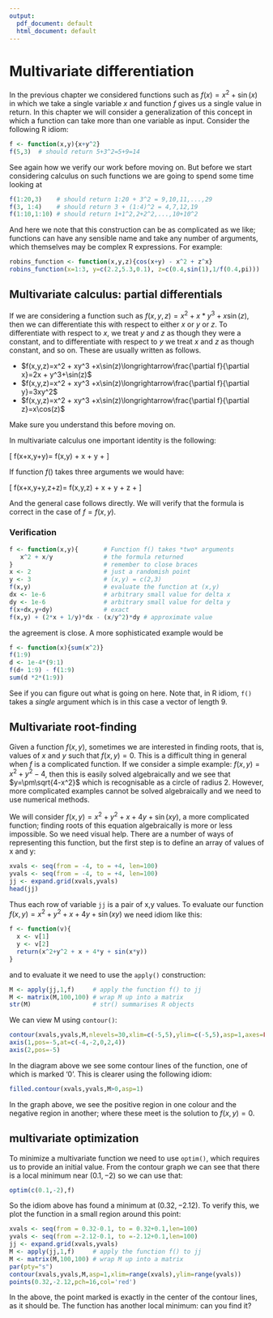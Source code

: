 ```yaml
---
output:
  pdf_document: default
  html_document: default
---
```

# Multivariate differentiation {#multivariate_differentiation}

In the previous chapter we considered functions such as
$f(x)=x^2+\sin(x)$ in which we take a single variable $x$ and function
$f$ gives us a single value in return.  In this chapter we will
consider a generalization of this concept in which a function can take
more than one variable as input.  Consider the following R idiom:


```r
f <- function(x,y){x+y^2}
f(5,3)  # should return 5+3^2=5+9=14
```

See again how we verify our work before moving on.  But before we
start considering calculus on such functions we are going to spend
some time looking at

```r
f(1:20,3)    # should return 1:20 + 3^2 = 9,10,11,...,29
f(3, 1:4)    # should return 3 + (1:4)^2 = 4,7,12,19
f(1:10,1:10) # should return 1+1^2,2+2^2,...,10+10^2
```

And here we note that this construction can be as complicated as we
like; functions can have any sensible name and take any number of
arguments, which themselves may be complex R expressions.  For
example:

```r
robins_function <- function(x,y,z){cos(x+y) - x^2 + z^x}
robins_function(x=1:3, y=c(2.2,5.3,0.1), z=c(0.4,sin(1),1/f(0.4,pi)))
```

## Multivariate calculus: partial differentials

If we are considering a function such as $f(x,y,z)=x^2 + x*y^3
+x\sin(z)$, then we can differentiate this with respect to either $x$
or $y$ or $z$.  To differentiate with respect to $x$, we treat $y$ and
$z$ as though they were a constant, and to differentiate with respect
to $y$ we treat $x$ and $z$ as though constant, and so on.  These are
usually written as follows.

* $f(x,y,z)=x^2 + xy^3
+x\sin(z)\longrightarrow\frac{\partial f}{\partial x}=2x + y^3+\sin(z)$
* $f(x,y,z)=x^2 + xy^3
+x\sin(z)\longrightarrow\frac{\partial f}{\partial y}=3xy^2$
* $f(x,y,z)=x^2 + xy^3
+x\sin(z)\longrightarrow\frac{\partial f}{\partial z}=x\cos(z)$

Make sure you understand this before moving on.

In multivariate calculus one important identity is the following:

\[
f\left(x+\delta x,y+\delta y\right)=
f\left(x,y\right)
+ \delta x\frac{\partial f}{\partial x}
+ \delta y\frac{\partial f}{\partial y}
+\mbox{small correction}
\]

If function $f()$ takes three arguments we would have:


\[
f\left(x+\delta x,y+\delta y,z+\delta z\right)=
f\left(x,y,z\right)
+ \delta x\frac{\partial f}{\partial x}
+ \delta y\frac{\partial f}{\partial y}
+ \delta z\frac{\partial f}{\partial z}
+\mbox{small correction}
\]

And the general case follows directly.  We will verify that the
formula is correct in the case of $f=f(x,y)$.

\newpage

### Verification

```r
f <- function(x,y){       # Function f() takes *two* arguments
   x^2 + x/y              # the formula returned
}                         # remember to close braces
x <- 2                    # just a randomish point
y <- 3                    # (x,y) = c(2,3)
f(x,y)                    # evaluate the function at (x,y)
dx <- 1e-6                # arbitrary small value for delta x
dy <- 1e-6                # arbitrary small value for delta y
f(x+dx,y+dy)              # exact 
f(x,y) + (2*x + 1/y)*dx - (x/y^2)*dy # approximate value
```

the agreement is close.  A more sophisticated example would be

```r
f <- function(x){sum(x^2)}
f(1:9)
d <- 1e-4*(9:1)
f(d+ 1:9) - f(1:9)
sum(d *2*(1:9))
```

See if you can figure out what is going on here.  Note that, in R
idiom, `f()` takes a *single* argument which is in this case a
vector of length 9.

## Multivariate root-finding

Given a function $f(x,y)$, sometimes we are interested in finding
roots, that is, values of $x$ and $y$ such that $f(x,y)=0$.  This is a
difficult thing in general when $f$ is a complicated function.  If we
consider a simple example: $f(x,y) = x^2+y^2-4$, then this is easily
solved algebraically and we see that $y=\pm\sqrt{4-x^2}$ which is
recognisable as a circle of radius 2.  However, more complicated
examples cannot be solved algebraically and we need to use numerical
methods.

We will consider $f(x,y) = x^2+y^2+x+4y+\sin(xy)$, a more complicated
function; finding roots of this equation algebraically is more or less
impossible.  So we need visual help.  There are a number of ways of
representing this function, but the first step is to define an array
of values of x and y:

```r
xvals <- seq(from = -4, to = +4, len=100)
yvals <- seq(from = -4, to = +4, len=100)
jj <- expand.grid(xvals,yvals)
head(jj)
```

Thus each row of variable `jj` is a pair of x,y values.  To
evaluate our function $f(x,y) = x^2+y^2 + x + 4y + \sin(xy)$
we need idiom like this:

```r
f <- function(v){
  x <- v[1]
  y <- v[2]
  return(x^2+y^2 + x + 4*y + sin(x*y))
}
```

and to evaluate it we need to use the `apply()` construction:

```r
M <- apply(jj,1,f)     # apply the function f() to jj
M <- matrix(M,100,100) # wrap M up into a matrix 
str(M)                 # str() summarises R objects
```

We can view M using `contour()`:

```r
contour(xvals,yvals,M,nlevels=30,xlim=c(-5,5),ylim=c(-5,5),asp=1,axes=FALSE)
axis(1,pos=-5,at=c(-4,-2,0,2,4))
axis(2,pos=-5)
```

In the diagram above we see some contour lines of the function, one of
which is marked '0'.  This is clearer using the following idiom:

```r
filled.contour(xvals,yvals,M>0,asp=1)
```

In the graph above, we see the positive region in one colour and the
negative region in another; where these meet is the solution to
$f(x,y)=0$.
    
## multivariate optimization

To minimize a multivariate function we need to use `optim()`,
which requires us to provide an initial value.  From the contour graph
we can see that there is a local minimum near $(0.1,-2)$ so we can use
that:

```r
optim(c(0.1,-2),f)
```

So the idiom above has found a minimum at $(0.32,-2.12)$.  To verify
this, we plot the function in a small region around this point:


```r
xvals <- seq(from = 0.32-0.1, to = 0.32+0.1,len=100)
yvals <- seq(from =-2.12-0.1, to =-2.12+0.1,len=100)
jj <- expand.grid(xvals,yvals)
M <- apply(jj,1,f)     # apply the function f() to jj
M <- matrix(M,100,100) # wrap M up into a matrix
par(pty="s")
contour(xvals,yvals,M,asp=1,xlim=range(xvals),ylim=range(yvals))
points(0.32,-2.12,pch=16,col='red')
```

In the above, the point marked is exactly in the center of the contour
lines, as it should be.  The function has another local minimum: can
you find it?
